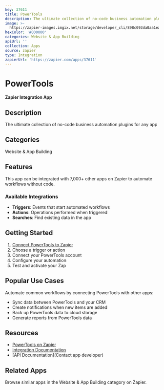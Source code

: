 ```yaml
---
key: 37611
title: PowerTools
description: The ultimate collection of no-code business automation plugins for any app
image: >-
  https://zapier-images.imgix.net/storage/developer_cli/898c093da0aa1ea0f2f08854d2e429b6.png?auto=format%2Ccompress&ixlib=python-3.0.0&q=50
hexColor: '#000000'
categories: Website & App Building
apiUrl: ''
collection: Apps
source: zapier
type: Integration
zapierUrl: 'https://zapier.com/apps/37611'
---
```

# PowerTools

**Zapier Integration App**

## Description

The ultimate collection of no-code business automation plugins for any app

## Categories

Website & App Building

## Features

This app can be integrated with 7,000+ other apps on Zapier to automate workflows without code.

### Available Integrations

- **Triggers**: Events that start automated workflows
- **Actions**: Operations performed when triggered
- **Searches**: Find existing data in the app

## Getting Started

1. [Connect PowerTools to Zapier](https://zapier.com/apps/37611)
2. Choose a trigger or action
3. Connect your PowerTools account
4. Configure your automation
5. Test and activate your Zap

## Popular Use Cases

Automate common workflows by connecting PowerTools with other apps:

- Sync data between PowerTools and your CRM
- Create notifications when new items are added
- Back up PowerTools data to cloud storage
- Generate reports from PowerTools data

## Resources

- [PowerTools on Zapier](https://zapier.com/apps/37611)
- [Integration Documentation](https://zapier.com/apps/37611/integrations)
- [API Documentation](Contact app developer)

## Related Apps

Browse similar apps in the Website & App Building category on Zapier.
